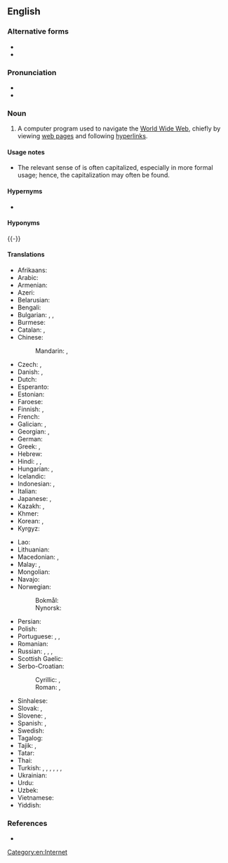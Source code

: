 {{also|web-browser|Web browser}}
==English==

===Alternative forms===
* {{l|en|Web browser}}
* {{l|en|web-browser}}

===Pronunciation===
* {{IPA|/wɛb.bɹaʊ.zə(ɹ)/|lang=en}}
* {{hyphenation|web brows|er|lang=en}}

===Noun===
{{en-noun}}

# {{label|en|Internet}} A computer program used to navigate the [[World Wide Web]], chiefly by viewing [[web page]]s and following [[hyperlink]]s.

====Usage notes====
* The relevant sense of {{m|en|web}} is often capitalized, especially in more formal usage; hence, the capitalization {{m|en|Web browser}} may often be found.

====Hypernyms====
* {{l|en|user agent}}

====Hyponyms====
{{examples|justify=left|examples=[[w:Google Chrome|Google Chrome]], [[w:Microsoft Internet Explorer|Microsoft Internet Explorer]]; [[w:Mozilla Firefox|Mozilla Firefox]]; [[w:Opera (web browser)|Opera]]; [[w:Safari (web browser)|Safari]]}}
{{-}}
====Translations====
{{trans-top|a computer program used to navigate the World Wide Web}}
* Afrikaans: {{t|af|webblaaier}}
* Arabic: {{t|ar|مُتَصْفَح وِب|m|tr=mutaṣfaḥ web}}
* Armenian: {{t|hy|դիտարկիչ}}
* Azeri: {{t|az|brauzer}}
* Belarusian: {{t|be|бра́ўзэр|m|sc=Cyrl}}
* Bengali: {{t|bn|ব্রাউজার|sc=Beng}}
* Bulgarian: {{t|bg|бра́узър|m|sc=Cyrl}}, {{t|bg|уе́б бра́узър|m|sc=Cyrl}}, {{t|bg|уе́б навига́тор|m|sc=Cyrl}}
* Burmese: {{t|my|ရှောက်ကြည့်ရာတွင် သုံးသည့်တန်ဆာ|sc=Mymr}}
* Catalan: {{t|ca|navegador|m}}, {{t|ca|navegador web|m}}
* Chinese:
*: Mandarin: {{t+|cmn|瀏覽器|sc=Hani}}, {{t+|cmn|浏览器|tr=liúlǎnqì|sc=Hani}}
* Czech: {{t|cs|webový prohlížeč|m}}, {{t|cs|prohlížeč|m}}
* Danish: {{t|da|browser}}, {{t|da|webbrowser}}
* Dutch: {{t+|nl|webbrowser}}
* Esperanto: {{t+|eo|retumilo}}
* Estonian: {{t|et|brauser}}
* Faroese: {{t|fo|kagari|m}}
* Finnish: {{t+|fi|selain}}, {{t|fi|WWW-selain}}
* French: {{t+|fr|navigateur web|m}}
* Galician: {{t+|gl|navegador|m}}, {{t+|gl|navegador web|m}}
* Georgian: {{t|ka|ბრაუზერი}}, {{t|ka|ვებ-ბრაუზერი}}
* German: {{t+|de|Browser|m}}
* Greek: {{t+|el|περιηγητής|m}}, {{t|el|φυλλομετρητής|f}} {{qualifier|formally}}
* Hebrew: {{t+|he|דפדפן|m|tr=dafdefán}}
* Hindi: {{t|hi|विचरक|m|sc=Deva}}, {{t|hi|जाल विचरक|m|sc=Deva}}, {{t|hi|ब्राउज़र|sc=Deva}}
* Hungarian: {{t+|hu|böngésző}}, {{t+|hu|webböngésző}}
* Icelandic: {{t+|is|vafri|m}}
* Indonesian: {{t|id|penjelajah web}}, {{t|id|peramban web}}
* Italian: {{t+|it|browser|m}}
* Japanese: {{t|ja|ブラウザ|tr=brauza}}, {{t|ja|ウェブブラウザ|tr=webu brauza}}
* Kazakh: {{t+|kk|шолғыш|sc=Cyrl}}, {{t|kk|браузер|sc=Cyrl}}
* Khmer: {{t|km|កម្មវិធីរុករកបណ្ដាញ|tr=kamvi’tʰii ruk rɔɔk bɑndaaɲ|sc=Khmr}}
* Korean: {{t|ko|[[웹]] [[브라우저]]|sc=Kore}}, {{t+|ko|브라우저|sc=Kore}}
* Kyrgyz: {{t|ky|браузер|sc=Cyrl}}
{{trans-mid}}
* Lao: {{t|lo|ເວັບເບຣົາວ໌ເຊີຣ໌|sc=Laoo}}
* Lithuanian: {{t|lt|naršyklė|f}}
* Macedonian: {{t|mk|прели́стувач|m}}, {{t|mk|прегледувач|m}}
* Malay: {{t|ms|pelayar web}}, {{t|ms|penyemak imbas}}
* Mongolian: {{t|mn|цахим хөтөч|sc=Cyrl}}
* Navajo: {{t|nv|bee haʼnitá}}
* Norwegian:
*: Bokmål: {{t+|no|nettleser|m}}
*: Nynorsk: {{t|nn|nettlesar|m}}
* Persian: {{t|fa|مرورگر|tr=morurgar|sc=fa-Arab}}
* Polish: {{t|pl|przeglądarka internetowa|f}}
* Portuguese: {{t+|pt|navegador|m}}, {{t|pt|navegador web|m}}, {{t+|pt|browser|m}}
* Romanian: {{t|ro|browser}}
* Russian: {{t+|ru|бра́узер|m|tr=bráuzɛr}}, {{t+|ru|веб-обозрева́тель|m|tr=vɛb-obozrevátelʹ}}, {{t+|ru|обозрева́тель|m}}, {{t|ru|веб-навигатор|m}}
* Scottish Gaelic: {{t|gd|brabhsair|m}}
* Serbo-Croatian:
*: Cyrillic: {{t|sh|прегледач|m}}, {{t|sh|прегледник|m}}
*: Roman: {{t+|sh|pregledač|m}}, {{t+|sh|preglednik|m}}
* Sinhalese: {{t|si|වෙබ් බ්‍රව්සර|sc=Sinh}}
* Slovak: {{t|sk|webový prehliadač|m}}, {{t|sk|prehliadač|m}}
* Slovene: {{t|sl|spletni brskalnik|m}}, {{t|sl|brskalnik|m}}
* Spanish: {{t+|es|navegador|m}}, {{t|es|navegador web|m}}
* Swedish: {{t+|sv|webbläsare}}
* Tagalog: {{t|tl|panginain}}
* Tajik: {{t|tg|мурургар|sc=Cyrl}}, {{t|tg|браузер}}
* Tatar: {{t|tt|гизгеч|sc=Cyrl}}
* Thai: {{t|th|เบราว์เซอร์}}
* Turkish: {{t|tr|ağ tarayıcısı}}, {{t|tr|göz atıcı}}, {{t|tr|İnternet tarayıcısı}}, {{t+|tr|tarayıcı}}, {{t|tr|Web göz atıcısı}}, {{t|tr|Web tarayıcısı}}, {{t+|tr|gözatıcı}}
* Ukrainian: {{t|uk|бра́узер|m|sc=Cyrl}}
* Urdu: {{t|ur|براؤزر|tr=brā'uzar|sc=ur-Arab}}
* Uzbek: {{t|uz|brauzer}}
* Vietnamese: {{t|vi|trình duyệt}}
* Yiddish: {{t|yi|בלעטערער|sc=Hebr}}
{{trans-bottom}}

===References===
* {{pedia}}

[[Category:en:Internet]]